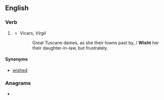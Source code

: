 ==English==

===Verb===
{{head|en|verb form}}

# {{lb|en|obsolete}} {{en-past of|wish}}
#* Vicars, ''Virgil''
#*: Great Tuscane dames, as she their towns past by, / '''Wisht''' her their daughter-in-law, but frustrately.

====Synonyms====
* [[wished]]

===Anagrams===
* {{anagrams|en|Whits|swith|whist|whits|withs}}